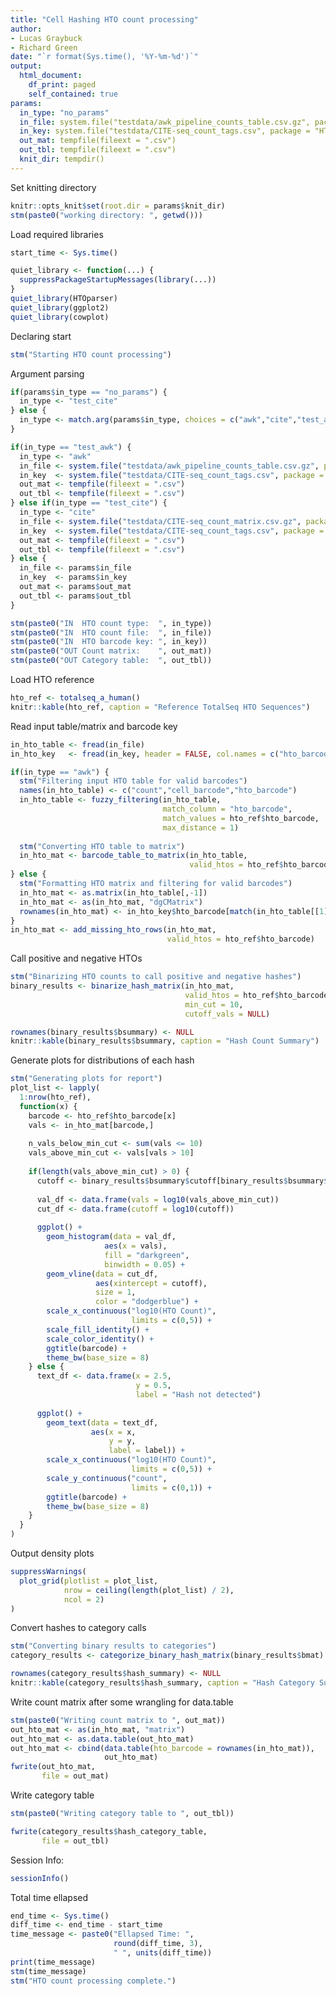 ```yaml
---
title: "Cell Hashing HTO count processing"
author:
- Lucas Graybuck
- Richard Green
date: "`r format(Sys.time(), '%Y-%m-%d')`"
output:
  html_document:
    df_print: paged
    self_contained: true
params:
  in_type: "no_params"
  in_file: system.file("testdata/awk_pipeline_counts_table.csv.gz", package = "HTOparser")
  in_key: system.file("testdata/CITE-seq_count_tags.csv", package = "HTOparser")
  out_mat: tempfile(fileext = ".csv")
  out_tbl: tempfile(fileext = ".csv")
  knit_dir: tempdir()
---
```

Set knitting directory
```r
knitr::opts_knit$set(root.dir = params$knit_dir)
stm(paste0("working directory: ", getwd()))

```

Load required libraries
```r
start_time <- Sys.time()

quiet_library <- function(...) {
  suppressPackageStartupMessages(library(...))
}
quiet_library(HTOparser)
quiet_library(ggplot2)
quiet_library(cowplot)
```

Declaring start
```r
stm("Starting HTO count processing")
```

Argument parsing
```r
if(params$in_type == "no_params") {
  in_type <- "test_cite"
} else {
  in_type <- match.arg(params$in_type, choices = c("awk","cite","test_awk","test_cite"))
}

if(in_type == "test_awk") {
  in_type <- "awk"
  in_file <- system.file("testdata/awk_pipeline_counts_table.csv.gz", package = "HTOparser")
  in_key  <- system.file("testdata/CITE-seq_count_tags.csv", package = "HTOparser")
  out_mat <- tempfile(fileext = ".csv")
  out_tbl <- tempfile(fileext = ".csv")
} else if(in_type == "test_cite") {
  in_type <- "cite"
  in_file <- system.file("testdata/CITE-seq_count_matrix.csv.gz", package = "HTOparser")
  in_key  <- system.file("testdata/CITE-seq_count_tags.csv", package = "HTOparser")
  out_mat <- tempfile(fileext = ".csv")
  out_tbl <- tempfile(fileext = ".csv")
} else {
  in_file <- params$in_file
  in_key  <- params$in_key
  out_mat <- params$out_mat
  out_tbl <- params$out_tbl
}

stm(paste0("IN  HTO count type:  ", in_type))
stm(paste0("IN  HTO count file:  ", in_file))
stm(paste0("IN  HTO barcode key: ", in_key))
stm(paste0("OUT Count matrix:    ", out_mat))
stm(paste0("OUT Category table:  ", out_tbl))
```

Load HTO reference
```r
hto_ref <- totalseq_a_human()
knitr::kable(hto_ref, caption = "Reference TotalSeq HTO Sequences")
```


Read input table/matrix and barcode key
```r
in_hto_table <- fread(in_file)
in_hto_key   <- fread(in_key, header = FALSE, col.names = c("hto_barcode", "hto_name"))

if(in_type == "awk") {
  stm("Filtering input HTO table for valid barcodes")
  names(in_hto_table) <- c("count","cell_barcode","hto_barcode")
  in_hto_table <- fuzzy_filtering(in_hto_table,
                                  match_column = "hto_barcode",
                                  match_values = hto_ref$hto_barcode,
                                  max_distance = 1)
  
  stm("Converting HTO table to matrix")
  in_hto_mat <- barcode_table_to_matrix(in_hto_table,
                                        valid_htos = hto_ref$hto_barcode)
} else {
  stm("Formatting HTO matrix and filtering for valid barcodes")
  in_hto_mat <- as.matrix(in_hto_table[,-1])
  in_hto_mat <- as(in_hto_mat, "dgCMatrix")
  rownames(in_hto_mat) <- in_hto_key$hto_barcode[match(in_hto_table[[1]], in_hto_key$hto_name)]
}
in_hto_mat <- add_missing_hto_rows(in_hto_mat,
                                   valid_htos = hto_ref$hto_barcode)
```

Call positive and negative HTOs
```r
stm("Binarizing HTO counts to call positive and negative hashes")
binary_results <- binarize_hash_matrix(in_hto_mat,
                                       valid_htos = hto_ref$hto_barcode,
                                       min_cut = 10,
                                       cutoff_vals = NULL)
```

```r
rownames(binary_results$bsummary) <- NULL
knitr::kable(binary_results$bsummary, caption = "Hash Count Summary")
```

Generate plots for distributions of each hash
```r
stm("Generating plots for report")
plot_list <- lapply(
  1:nrow(hto_ref),
  function(x) {
    barcode <- hto_ref$hto_barcode[x]
    vals <- in_hto_mat[barcode,]
    
    n_vals_below_min_cut <- sum(vals <= 10)
    vals_above_min_cut <- vals[vals > 10]
    
    if(length(vals_above_min_cut) > 0) {
      cutoff <- binary_results$bsummary$cutoff[binary_results$bsummary$hto_barcode == barcode]
      
      val_df <- data.frame(vals = log10(vals_above_min_cut))
      cut_df <- data.frame(cutoff = log10(cutoff))
      
      ggplot() +
        geom_histogram(data = val_df,
                     aes(x = vals),
                     fill = "darkgreen",
                     binwidth = 0.05) +
        geom_vline(data = cut_df,
                   aes(xintercept = cutoff),
                   size = 1,
                   color = "dodgerblue") +
        scale_x_continuous("log10(HTO Count)", 
                           limits = c(0,5)) +
        scale_fill_identity() +
        scale_color_identity() +
        ggtitle(barcode) +
        theme_bw(base_size = 8)
    } else {
      text_df <- data.frame(x = 2.5,
                            y = 0.5,
                            label = "Hash not detected")
      
      ggplot() +
        geom_text(data = text_df,
                  aes(x = x,
                      y = y,
                      label = label)) +
        scale_x_continuous("log10(HTO Count)", 
                           limits = c(0,5)) +
        scale_y_continuous("count",
                           limits = c(0,1)) +
        ggtitle(barcode) +
        theme_bw(base_size = 8)
    }
  }
)
```

Output density plots
```r
suppressWarnings(
  plot_grid(plotlist = plot_list,
            nrow = ceiling(length(plot_list) / 2),
            ncol = 2)
)
```

Convert hashes to category calls
```r
stm("Converting binary results to categories")
category_results <- categorize_binary_hash_matrix(binary_results$bmat)
```
```r
rownames(category_results$hash_summary) <- NULL
knitr::kable(category_results$hash_summary, caption = "Hash Category Summary")
```

Write count matrix after some wrangling for data.table
```r
stm(paste0("Writing count matrix to ", out_mat))
out_hto_mat <- as(in_hto_mat, "matrix")
out_hto_mat <- as.data.table(out_hto_mat)
out_hto_mat <- cbind(data.table(hto_barcode = rownames(in_hto_mat)),
                     out_hto_mat)
fwrite(out_hto_mat,
       file = out_mat)
```

Write category table
```r
stm(paste0("Writing category table to ", out_tbl))

fwrite(category_results$hash_category_table,
       file = out_tbl)
```

Session Info:
```r
sessionInfo()
```

Total time ellapsed
```r
end_time <- Sys.time()
diff_time <- end_time - start_time
time_message <- paste0("Ellapsed Time: ", 
                       round(diff_time, 3),
                       " ", units(diff_time))
print(time_message)
stm(time_message)
stm("HTO count processing complete.")
```

